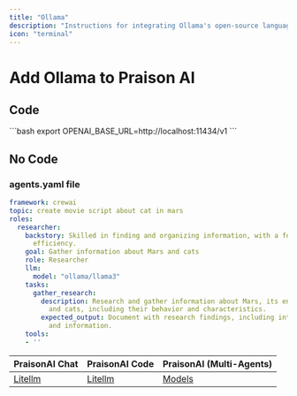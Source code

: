 ```yaml
---
title: "Ollama"
description: "Instructions for integrating Ollama's open-source language models with PraisonAI, including configuration and usage examples"
icon: "terminal"
---
```


# Add Ollama to Praison AI

## Code

<AccordionGroup>
  <Accordion title="Ollama Integration" defaultOpen>
    ```bash
    export OPENAI_BASE_URL=http://localhost:11434/v1
    ```
  </Accordion>
</AccordionGroup>

## No Code

### agents.yaml file

```yaml
framework: crewai
topic: create movie script about cat in mars
roles:
  researcher:
    backstory: Skilled in finding and organizing information, with a focus on research
      efficiency.
    goal: Gather information about Mars and cats
    role: Researcher
    llm:  
      model: "ollama/llama3"
    tasks:
      gather_research:
        description: Research and gather information about Mars, its environment,
          and cats, including their behavior and characteristics.
        expected_output: Document with research findings, including interesting facts
          and information.
    tools:
    - ''
```

| PraisonAI Chat | PraisonAI Code | PraisonAI (Multi-Agents) |
| --- | --- | --- |
| [Litellm](https://litellm.vercel.app/docs/providers) | [Litellm](https://litellm.vercel.app/docs/providers) | [Models](../models.md) |